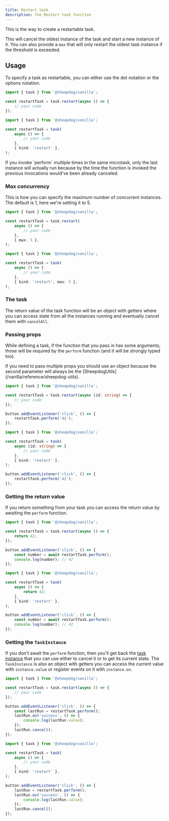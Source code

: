 ```yaml
---
title: Restart task
description: the Restart task function
---
```



This is the way to create a restartable task.

This will cancel the oldest instance of the task and start a new instance of it. You can also
provide a `max` that will only restart the oldest task instance if the threshold is exceeded.

## Usage

To specify a task as restartable, you can either use the dot notation or the options notation.

<Tabs syncKey="notation">

<TabItem label="Dot notation">

```ts
import { task } from '@sheepdog/vanilla';

const restartTask = task.restart(async () => {
	// your code
});
```

</TabItem>

<TabItem label="Options notation">

```ts
import { task } from '@sheepdog/vanilla';

const restartTask = task(
	async () => {
		// your code
	},
	{ kind: 'restart' },
);
```

</TabItem>

</Tabs>

<Aside type="caution">
	If you invoke `perform` multiple times in the same microtask, only the last instance will actually
	run because by the time the function is invoked the previous invocations would've been already
	canceled.
</Aside>

### Max concurrency

This is how you can specify the maximum number of concurrent instances. The default is 1, here we're
setting it to 5.

<Tabs syncKey="notation">

<TabItem label="Dot notation">

```ts
import { task } from '@sheepdog/vanilla';

const restartTask = task.restart(
	async () => {
		// your code
	},
	{ max: 5 },
);
```

</TabItem>

<TabItem label="Options notation">

```ts
import { task } from '@sheepdog/vanilla';

const restartTask = task(
	async () => {
		// your code
	},
	{ kind: 'restart', max: 5 },
);
```

</TabItem>

</Tabs>

### The task

The return value of the task function will be an object with getters where you can access state from
all the instances running and eventually cancel them with `cancelAll`.

<LinkCard
	href="/vanilla/getting-started/usage/#task-structure"
	title="Task structure"
	description="Take a look at the Task structure documentation in our Getting started"
/>

### Passing props

While defining a task, if the function that you pass in has some arguments, those will be required
by the `perform` function (and it will be strongly typed too).

<Aside type="caution">
	If you need to pass multiple props you should use an object because the second parameter will
	always be the [SheepdogUtils](/vanilla/reference/sheepdog-utils).
</Aside>

<Tabs syncKey="notation">

<TabItem label="Dot notation">

```ts
import { task } from '@sheepdog/vanilla';

const restartTask = task.restart(async (id: string) => {
	// your code
});

button.addEventListener('click', () => {
	restartTask.perform('42');
});
```

</TabItem>

<TabItem label="Options notation">

```ts
import { task } from '@sheepdog/vanilla';

const restartTask = task(
	async (id: string) => {
		// your code
	},
	{ kind: 'restart' },
);

button.addEventListener('click', () => {
	restartTask.perform('42');
});
```

</TabItem>

</Tabs>

### Getting the return value

If you return something from your task you can access the return value by awaiting the `perform`
function.

<Tabs syncKey="notation">

<TabItem label="Dot notation">

```ts
import { task } from '@sheepdog/vanilla';

const restartTask = task.restart(async () => {
	return 42;
});

button.addEventListener('click', () => {
	const number = await restartTask.perform();
	console.log(number); // 42
});
```

</TabItem>

<TabItem label="Options notation">

```ts
import { task } from '@sheepdog/vanilla';

const restartTask = task(
	async () => {
		return 42;
	},
	{ kind: 'restart' },
);

button.addEventListener('click', () => {
	const number = await restartTask.perform();
	console.log(number); // 42
});
```

</TabItem>

</Tabs>

### Getting the `TaskInstance`

If you don't await the `perform` function, then you'll get back the
[task instance](/vanilla/reference/task-instance) that you can use either to cancel it or to get its
current state. The `TaskInstance` is also an object with getters you can access the current value
with `instance.value` or register events on it with `instance.on`.

<Tabs syncKey="notation">

<TabItem label="Dot notation">

```ts
import { task } from '@sheepdog/vanilla';

const restartTask = task.restart(async () => {
	// your code
});

button.addEventListener('click', () => {
	const lastRun = restartTask.perform();
	lastRun.on('success', () => {
		console.log(lastRun.value);
	});
	lastRun.cancel();
});
```

</TabItem>

<TabItem label="Options notation">

```ts
import { task } from '@sheepdog/vanilla';

const restartTask = task(
	async () => {
		// your code
	},
	{ kind: 'restart' },
);

button.addEventListener('click', () => {
	lastRun = restartTask.perform();
	lastRun.on('success', () => {
		console.log(lastRun.value);
	});
	lastRun.cancel();
});
```

</TabItem>

</Tabs>

